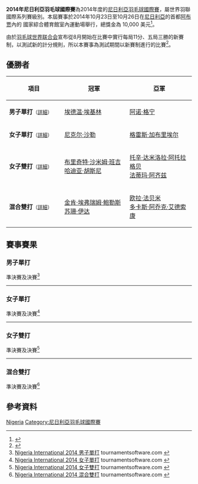 {{noteTA|G1=Badminton}}
{{infobox badminton event
|name           = 2014年尼日利亞羽毛球國際賽
|image          = 
|size           = 
|caption        =
|dates          = 2014年10月23日－10月26日
|number_edition = 
|level          = 4B
|prize_money    = 10,000 美元
|location       = {{NGR}}[[阿布贾|阿布贾]]
|venue          =  國家綜合體育館室內運動場
|previous       = 2013年尼日利亞羽毛球國際賽 
|next           = 2015年尼日利亞羽毛球國際賽
}}
'''2014年尼日利亞羽毛球國際賽'''為2014年度的[[尼日利亞羽毛球國際賽|尼日利亞羽毛球國際賽]]，屬世界羽聯國際系列賽級別。本屆賽事於2014年10月23日至10月26日在[[尼日利亞|尼日利亞]]的首都[[阿布贾|阿布贾]]內的 國家綜合體育館室內運動場舉行，總獎金為 10,000 美元<ref>{{cite web|title=Tournament Prospectus - 2014 NIGERIA INTERNATIONAL – ABUJA|url=http://www.bwfbadminton.org/file.aspx?id=595354&dl=1|publisher=BWF}}{{en}}</ref>。

由於[[羽毛球世界联合会|羽毛球世界联合会]]宣布從8月開始在比賽中實行每局11分、五局三勝的新賽制，以測試新的計分規則，所以本賽事為測試期間以新賽制進行的比賽<ref>{{cite news|title=羽毛球比賽醞釀改革 國際羽聯將嘗試新賽制|url=http://sports.people.com.cn/BIG5/n/2014/0621/c22155-25179913.html|newspaper=北京晨報|date=2014-06-21|accessdate=2015-10-12|archive-date=2014-08-10|archive-url=https://web.archive.org/web/20140810071820/http://sports.people.com.cn/BIG5/n/2014/0621/c22155-25179913.html|dead-url=no}}</ref>。

== 優勝者 ==
{| class=wikitable style="font-size:small"
!width="200"|項目
!width="250"|冠軍
!width="250"|亞軍
|-
|'''男子單打'''<small>（[[#男子單打|詳細]]）</small>
|{{flagicon|UGA}} [[埃德温·埃基林|埃德温·埃基林]]
|{{flagicon|FRA}} [[阿诺·格宁|阿诺·格宁]]
|-
|'''女子單打'''<small>（[[#女子單打|詳細]]）</small>
|{{flagicon|SUI}} [[尼克尔·沙勒|尼克尔·沙勒]]
|{{flagicon|NGR}} [[格雷斯·加布里埃尔|格雷斯·加布里埃尔]]
|-
|'''女子雙打'''<small>（[[#女子雙打|詳細]]）</small>
|{{flagicon|UGA}} [[布里奇特·沙米姆·班吉|布里奇特·沙米姆·班吉]]<br/>{{flagicon|EGY}} [[哈迪亚·胡斯尼|哈迪亚·胡斯尼]]
|{{flagicon|NGR}} [[托辛·达米洛拉·阿托拉格贝|托辛·达米洛拉·阿托拉格贝]]<br/>{{flagicon|NGR}} [[法蒂玛·阿齐兹|法蒂玛·阿齐兹]]
|-
|'''混合雙打'''<small>（[[#混合雙打|詳細]]）</small>
|{{flagicon|NGR}} [[金肯·埃弗瑞姆·鲍勒斯|金肯·埃弗瑞姆·鲍勒斯]]<br/>{{flagicon|NGR}} [[苏珊·伊达|苏珊·伊达]]
|{{flagicon|NGR}} [[欧拉·法贝米|欧拉·法贝米]]<br/>{{flagicon|NGR}} [[多卡斯·阿乔克·艾德索康|多卡斯·阿乔克·艾德索康]]
|}

== 賽事賽果 ==
=== 男子單打 ===
;準決賽及決賽<ref name="MS">[http://www.tournamentsoftware.com/sport/draw.aspx?id=2A427F63-192F-47AA-A821-AFFB78D141BA&draw=2 Nigeria International 2014 男子單打] tournamentsoftware.com {{en}}</ref>
{{4TeamBracket-Tennis5-v2
| team-width=200
| RD1-seed1=1
| RD1-team1={{flagicon|CZE}} [[米兰·卢迪克|米兰·卢迪克]]
| RD1-score1-1=9
| RD1-score1-2=5
| RD1-score1-3='''11
| RD1-score1-4='''11
| RD1-score1-5=1
| RD1-seed2=
| RD1-team2='''{{flagicon|UGA}} [[埃德温·埃基林|埃德温·埃基林]]
| RD1-score2-1='''11
| RD1-score2-2='''11
| RD1-score2-3=3
| RD1-score2-4=10
| RD1-score2-5='''11

| RD1-seed3=6
| RD1-team3={{flagicon|EGY}} [[阿卜杜勒拉赫曼·克什卡尔|阿卜杜勒拉赫曼·克什卡尔]]
| RD1-score3-1=3
| RD1-score3-2=6
| RD1-score3-3=6
| RD1-score3-4=
| RD1-score3-5=
| RD1-seed4=2
| RD1-team4='''{{flagicon|FRA}} [[阿诺·格宁|阿诺·格宁]]
| RD1-score4-1='''11
| RD1-score4-2='''11
| RD1-score4-3='''11
| RD1-score4-4=
| RD1-score4-5=

| RD2-seed1=
| RD2-team1='''{{flagicon|UGA}} [[埃德温·埃基林|埃德温·埃基林]]
| RD2-score1-1='''11
| RD2-score1-2='''11
| RD2-score1-3=4
| RD2-score1-4='''11
| RD2-score1-5=
| RD2-seed2=2
| RD2-team2={{flagicon|FRA}} [[阿诺·格宁|阿诺·格宁]]
| RD2-score2-1=4
| RD2-score2-2=7
| RD2-score2-3='''11
| RD2-score2-4=9
| RD2-score2-5=
}}
----

=== 女子單打 ===
;準決賽及決賽<ref name="WS">[http://www.tournamentsoftware.com/sport/draw.aspx?id=2A427F63-192F-47AA-A821-AFFB78D141BA&draw=5 Nigeria International 2014 女子單打] tournamentsoftware.com {{en}}</ref>
{{4TeamBracket-Tennis5-v2
| team-width=200
| RD1-seed1=1
| RD1-team1='''{{flagicon|NGR}} [[格雷斯·加布里埃尔|格雷斯·加布里埃尔]]
| RD1-score1-1='''11
| RD1-score1-2='''11
| RD1-score1-3='''11
| RD1-seed2=4
| RD1-team2={{flagicon|NGR}} [[法蒂玛·阿齐兹|法蒂玛·阿齐兹]]
| RD1-score2-1=4
| RD1-score2-2=7
| RD1-score2-3=10

| RD1-seed3=3
| RD1-team3={{flagicon|UGA}} [[布里奇特·沙米姆·班吉|布里奇特·沙米姆·班吉]]
| RD1-score3-1=5
| RD1-score3-2=5
| RD1-score3-3=10
| RD1-seed4=2
| RD1-team4='''{{flagicon|SUI}} [[尼克尔·沙勒|尼克尔·沙勒]]
| RD1-score4-1='''11
| RD1-score4-2='''11
| RD1-score4-3='''11

| RD2-seed1=1
| RD2-team1={{flagicon|NGR}} [[格雷斯·加布里埃尔|格雷斯·加布里埃尔]]
| RD2-score1-1=8
| RD2-score1-2=3
| RD2-score1-3='''11
| RD2-score1-4='''11
| RD2-score1-5=6
| RD2-seed2=2
| RD2-team2='''{{flagicon|SUI}} [[尼克尔·沙勒|尼克尔·沙勒]]
| RD2-score2-1='''11
| RD2-score2-2='''11
| RD2-score2-3=7
| RD2-score2-4=10
| RD2-score2-5='''11
}}
----

=== 女子雙打 ===
;準決賽及決賽<ref name="WD">[http://www.tournamentsoftware.com/sport/draw.aspx?id=2A427F63-192F-47AA-A821-AFFB78D141BA&draw=8 Nigeria International 2014 女子雙打] tournamentsoftware.com {{en}}</ref>
{{4TeamBracket-Tennis5-v2
| team-width=200
| RD1-seed1=1
| RD1-team1='''{{nowrap|{{flagicon|NGR}} [[托辛·达米洛拉·阿托拉格贝|托辛·达米洛拉·阿托拉格贝]]<br/> {{flagicon|NGR}} [[法蒂玛·阿齐兹|法蒂玛·阿齐兹]]}}
| RD1-score1-1='''11
| RD1-score1-2='''11
| RD1-score1-3=6
| RD1-score1-4='''11
| RD1-score1-5=
| RD1-seed2=
| RD1-team2={{flagicon|NGR}} [[苏珊·伊达|苏珊·伊达]]<br/> {{flagicon|NGR}} [[皮斯·奥吉|皮斯·奥吉]]
| RD1-score2-1=7
| RD1-score2-2=8
| RD1-score2-3='''11
| RD1-score2-4=6
| RD1-score2-5=

| RD1-seed3=
| RD1-team3='''{{nowrap|{{flagicon|UGA}} [[布里奇特·沙米姆·班吉|布里奇特·沙米姆·班吉]]<br/> {{flagicon|EGY}} [[哈迪亚·胡斯尼|哈迪亚·胡斯尼]]}}
| RD1-score3-1='''11
| RD1-score3-2=8
| RD1-score3-3=4
| RD1-score3-4='''11
| RD1-score3-5='''11
| RD1-seed4=
| RD1-team4={{flagicon|NGR}} [[Grace_Daniel|Grace Daniel]]<br/> {{flagicon|NGR}} [[Braimoh_Maria|Braimoh Maria]]
| RD1-score4-1=7
| RD1-score4-2='''11
| RD1-score4-3='''11
| RD1-score4-4=6
| RD1-score4-5=6

| RD2-seed1=1
| RD2-team1={{nowrap|{{flagicon|NGR}} [[托辛·达米洛拉·阿托拉格贝|托辛·达米洛拉·阿托拉格贝]]<br/> {{flagicon|NGR}} [[法蒂玛·阿齐兹|法蒂玛·阿齐兹]]}}
| RD2-score1-1=5
| RD2-score1-2=10
| RD2-score1-3=10
| RD2-seed2=
| RD2-team2='''{{flagicon|UGA}} [[布里奇特·沙米姆·班吉|布里奇特·沙米姆·班吉]]<br/> {{flagicon|EGY}} [[哈迪亚·胡斯尼|哈迪亚·胡斯尼]]
| RD2-score2-1='''11
| RD2-score2-2='''11
| RD2-score2-3='''11
}}
----

=== 混合雙打 ===
;準決賽及決賽<ref name="XD">[http://www.tournamentsoftware.com/sport/draw.aspx?id=2A427F63-192F-47AA-A821-AFFB78D141BA&draw=10 Nigeria International 2014 混合雙打] tournamentsoftware.com {{en}}</ref>
{{4TeamBracket-Tennis5-v2
| team-width=200
| RD1-seed1=
| RD1-team1={{nowrap|{{flagicon|NGR}} [[维克托·马坎朱|维克托·马坎朱]]<br/> {{flagicon|NGR}} [[Augustina_Ebhomien_Sunday|Augustina Ebhomien Sunday]]}}
| RD1-score1-1=7
| RD1-score1-2=7
| RD1-score1-3=3
| RD1-seed2=Q
| RD1-team2='''{{flagicon|NGR}} [[金肯·埃弗瑞姆·鲍勒斯|金肯·埃弗瑞姆·鲍勒斯]]<br/> {{flagicon|NGR}} [[苏珊·伊达|苏珊·伊达]]
| RD1-score2-1='''11
| RD1-score2-2='''11
| RD1-score2-3='''11

| RD1-seed3=
| RD1-team3={{flagicon|NGR}} [[Olorunfemi_Elewa|Olorunfemi Elewa]]<br/> {{flagicon|NGR}} [[Braimoh_Maria|Braimoh Maria]]
| RD1-score3-1=6
| RD1-score3-2='''11
| RD1-score3-3=2
| RD1-score3-4=7
| RD1-score3-5=
| RD1-seed4=2
| RD1-team4='''{{flagicon|NGR}} [[欧拉·法贝米|欧拉·法贝米]]<br/> {{flagicon|NGR}} [[多卡斯·阿乔克·艾德索康|多卡斯·阿乔克·艾德索康]]
| RD1-score4-1='''11
| RD1-score4-2=9
| RD1-score4-3='''11
| RD1-score4-4='''11
| RD1-score4-5=

| RD2-seed1=Q
| RD2-team1='''{{nowrap|{{flagicon|NGR}} [[金肯·埃弗瑞姆·鲍勒斯|金肯·埃弗瑞姆·鲍勒斯]]<br/> {{flagicon|NGR}} [[苏珊·伊达|苏珊·伊达]]}}
| RD2-score1-1=8
| RD2-score1-2='''11
| RD2-score1-3=7
| RD2-score1-4='''11
| RD2-score1-5='''11
| RD2-seed2=2
| RD2-team2={{flagicon|NGR}} [[欧拉·法贝米|欧拉·法贝米]]<br/> {{flagicon|NGR}} [[多卡斯·阿乔克·艾德索康|多卡斯·阿乔克·艾德索康]]
| RD2-score2-1='''11
| RD2-score2-2=4
| RD2-score2-3='''11
| RD2-score2-4=10
| RD2-score2-5=8
}}

== 參考資料 ==
{{Reflist}}

[[Category:2014年世界羽聯國際系列賽|Nigeria]]
[[Category:尼日利亞羽毛球國際賽|Category:尼日利亞羽毛球國際賽]]